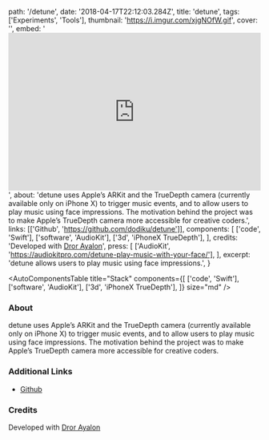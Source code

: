   path: '/detune',
  date: '2018-04-17T22:12:03.284Z',
  title: 'detune',
  tags: ['Experiments', 'Tools'],
  thumbnail: 'https://i.imgur.com/xjgNOfW.gif',
  cover: '',
  embed:
    '<iframe width="100%" height="315" src="https://www.youtube.com/embed/7xnZwB00mrE?rel=0&amp;controls=0&amp;showinfo=0" frameborder="0" allow="autoplay; encrypted-media" allowfullscreen></iframe>',
  about:
    'detune uses Apple’s ARKit and the TrueDepth camera (currently available only on iPhone X) to trigger music events, and to allow users to play music using face impressions. The motivation behind the project was to make Apple’s TrueDepth camera more accessible for creative coders.',
  links: [['Github', 'https://github.com/dodiku/detune']],
  components: [
    ['code', 'Swift'],
    ['software', 'AudioKit'],
    ['3d', 'iPhoneX TrueDepth'],
  ],
  credits:
    'Developed with <a target="_blank" href="https://drorayalon.com">Dror Ayalon</a>',
  press: [
    ['AudioKit', 'https://audiokitpro.com/detune-play-music-with-your-face/'],
  ],
  excerpt: 'detune allows users to play music using face impressions.',
}

<AutoComponentsTable
  title="Stack"
  components={[
    ['code', 'Swift'],
    ['software', 'AudioKit'],
    ['3d', 'iPhoneX TrueDepth'],
  ]}
  size="md"
/>

### About

detune uses Apple’s ARKit and the TrueDepth camera (currently available only on iPhone X) to trigger music events, and to allow users to play music using face impressions. The motivation behind the project was to make Apple’s TrueDepth camera more accessible for creative coders.

### Additional Links

- [Github](https://github.com/dodiku/detune)

### Credits

Developed with <a target="_blank" href="https://drorayalon.com">Dror Ayalon</a>
